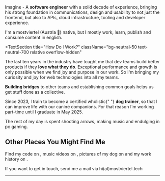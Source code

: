
<Hero />

<TextSection title="Who Am I?">
  <p>
    Imagine - A <strong>software engineer</strong> with a solid decade of
    experience, bringing his strong foundation in communications, design and
    usability to not just the frontend, but also to APIs, cloud infrastructure,
    tooling and developer experience.
  </p>
  <p>
    I'm a mostviertel (Austria 🗻) native, but I mostly work, learn, publish and
    consume content in english.
  </p>
</TextSection>

<TextSection
  title="How Do I Work?"
  className="bg-neutral-50 text-neutral-700 relative overflow-hidden"
>
  <div className="absolute bg-[url('/images/noise.png')] opacity-5 h-[400%] w-[400%] -inset-[200%] block -z-10" />
  <p>
    The last ten years in the industry have tought me that dev teams build
    better products if they <strong>love what they do</strong>. Exceptional
    performance and growth is only possible when we find joy and purpose in our
    work. So I'm bringing my curiosity and joy for web technologies into all my
    teams.
  </p>
  <p>
    <strong>Building bridges</strong> to other teams and establishing common
    goals helps us get stuff done as a collective.
  </p>
</TextSection>

<TextSection title="Any Hidden Talents?">
  <p>
    Since 2023, I train to become a certified wholistic{" "}
    <strong>dog trainer</strong>, so that I can improve life with our canine
    companions. For that reason I'm working part-time until I graduate in May
    2025.
  </p>
  <p>
    The rest of my day is spent shooting arrows, making music and endulging in
    pc gaming.
  </p>
</TextSection>

<div className="px-6 py-24 sm:py-48 lg:px-8 isolate text-center">
  <div className="">
    <h2 className="font-decoration text-6xl mb-6 -skew-y-2 text-balance">
      Other Places You Might Find Me
    </h2>
    <div className="text-lg text-neutral-500 leading-relaxed max-w-xl mx-auto space-y-4">
      <p>
        Find my code on <Github className="inline-block" alt="github" />, music
        videos on <Youtube className="inline-block" alt="youtube" />, pictures
        of my dog on <Instagram className="inline-block" alt="instagram" /> and
        my work history on <Linkedin className="inline-block" alt="linkedin" />.
      </p>
      <p>
        If you want to get in touch, send me a mail via hi(at)mostviertel.tech
      </p>
    </div>
  </div>
</div>

<div className="max-w-3xl mx-auto">
  <hr className="border-gray-100" />
</div>

<div className="bg-neutral-50 text-neutral-700 relative overflow-hidden isolate">
  <div className="absolute bg-[url('/images/noise.png')] opacity-5 h-[400%] w-[400%] -inset-[200%] block -z-10" />
  <BlogSection />
</div>
